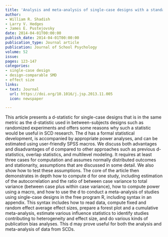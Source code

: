 ```yaml
---
title: 'Analysis and meta-analysis of single-case designs with a standardized mean difference statistic: A primer and applications'
author:
- William R. Shadish
- Larry V. Hedges
- James E. Pustejovsky
date: 2014-04-01T00:00:00
publish_date: 2014-04-01T00:00:00
publication_type: Journal article
publication: Journal of School Psychology
volume: 52
issue: 
pages: 123-147
categories:
- single-case design
- design-comparable SMD
- effect size
links:
- text: Journal
  url: https://doi.org/10.1016/j.jsp.2013.11.005
  icon: newspaper

---
```



This article presents a d-statistic for single-case designs that is in the same metric as the d-statistic used in between-subjects designs such as randomized experiments and offers some reasons why such a statistic would be useful in SCD research. The d has a formal statistical development, is accompanied by appropriate power analyses, and can be estimated using user-friendly SPSS macros. We discuss both advantages and disadvantages of d compared to other approaches such as previous d-statistics, overlap statistics, and multilevel modeling. It requires at least three cases for computation and assumes normally distributed outcomes and stationarity, assumptions that are discussed in some detail. We also show how to test these assumptions. The core of the article then demonstrates in depth how to compute d for one study, including estimation of the autocorrelation and the ratio of between case variance to total variance (between case plus within case variance), how to compute power using a macro, and how to use the d to conduct a meta-analysis of studies using single-case designs in the free program R, including syntax in an appendix. This syntax includes how to read data, compute fixed and random effect average effect sizes, prepare a forest plot and a cumulative meta-analysis, estimate various influence statistics to identify studies contributing to heterogeneity and effect size, and do various kinds of publication bias analyses. This d may prove useful for both the analysis and meta-analysis of data from SCDs.

